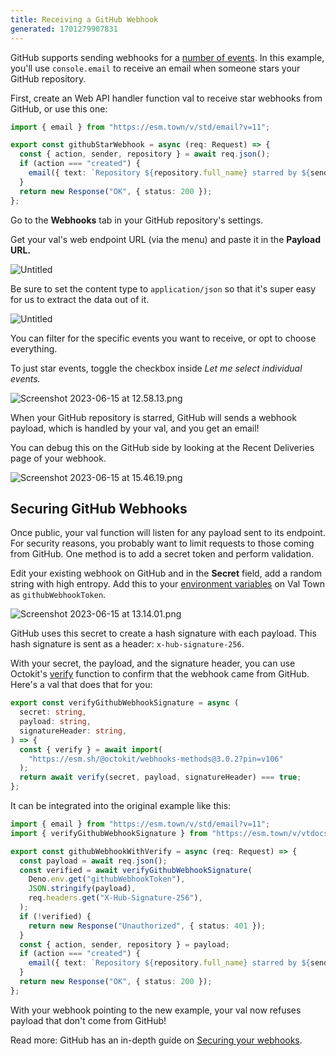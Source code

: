 ```yaml
---
title: Receiving a GitHub Webhook
generated: 1701279907831
---
```


GitHub supports sending webhooks for a
[number of events](https://docs.github.com/en/webhooks-and-events/webhooks/webhook-events-and-payloads).
In this example, you'll use `console.email` to receive an email when someone
stars your GitHub repository.

First, create an Web API handler function val to receive star webhooks from
GitHub, or use this one:

```ts val
import { email } from "https://esm.town/v/std/email?v=11";

export const githubStarWebhook = async (req: Request) => {
  const { action, sender, repository } = await req.json();
  if (action === "created") {
    email({ text: `Repository ${repository.full_name} starred by ${sender.login}` });
  }
  return new Response("OK", { status: 200 });
};
```

Go to the **Webhooks** tab in your GitHub repository's settings.

Get your val's web endpoint URL (via the menu) and paste it in the **Payload
URL.**

![Untitled](./receiving-a-github-webhook/untitled.png)

Be sure to set the content type to `application/json` so that it's super easy
for us to extract the data out of it.

![Untitled](./receiving-a-github-webhook/untitled-1.png)

You can filter for the specific events you want to receive, or opt to choose
everything.

To just star events, toggle the checkbox inside _Let me select individual
events._

![Screenshot 2023-06-15 at 12.58.13.png](./receiving-a-github-webhook/screenshot_2023-06-15_at_125813.png)

When your GitHub repository is starred, GitHub will sends a webhook payload,
which is handled by your val, and you get an email!

You can debug this on the GitHub side by looking at the Recent Deliveries page
of your webhook.

![Screenshot 2023-06-15 at 15.46.19.png](./receiving-a-github-webhook/screenshot_2023-06-15_at_154619.png)

## Securing GitHub Webhooks

Once public, your val function will listen for any payload sent to its endpoint.
For security reasons, you probably want to limit requests to those coming from
GitHub. One method is to add a secret token and perform validation.

Edit your existing webhook on GitHub and in the **Secret** field, add a random
string with high entropy. Add this to your
[environment variables](/reference/environment-variables/) on Val Town as `githubWebhookToken`.

![Screenshot 2023-06-15 at 13.14.01.png](./receiving-a-github-webhook/screenshot_2023-06-15_at_131401.png)

GitHub uses this secret to create a hash signature with each payload. This hash
signature is sent as a header: `x-hub-signature-256`.

With your secret, the payload, and the signature header, you can use Octokit's
[verify](https://github.com/octokit/webhooks.js/#webhooksverify) function to
confirm that the webhook came from GitHub. Here's a val that does that for you:

```ts title="@vtdocs/verifyGithubWebhookSignature" val
export const verifyGithubWebhookSignature = async (
  secret: string,
  payload: string,
  signatureHeader: string,
) => {
  const { verify } = await import(
    "https://esm.sh/@octokit/webhooks-methods@3.0.2?pin=v106"
  );
  return await verify(secret, payload, signatureHeader) === true;
};
```

It can be integrated into the original example like this:

```ts val
import { email } from "https://esm.town/v/std/email?v=11";
import { verifyGithubWebhookSignature } from "https://esm.town/v/vtdocs/verifyGithubWebhookSignature?v=2";

export const githubWebhookWithVerify = async (req: Request) => {
  const payload = await req.json();
  const verified = await verifyGithubWebhookSignature(
    Deno.env.get("githubWebhookToken"),
    JSON.stringify(payload),
    req.headers.get("X-Hub-Signature-256"),
  );
  if (!verified) {
    return new Response("Unauthorized", { status: 401 });
  }
  const { action, sender, repository } = payload;
  if (action === "created") {
    email({ text: `Repository ${repository.full_name} starred by ${sender.login}` });
  }
  return new Response("OK", { status: 200 });
};
```

With your webhook pointing to the new example, your val now refuses payload that
don't come from GitHub!

Read more: GitHub has an in-depth guide on
[Securing your webhooks](https://docs.github.com/en/webhooks-and-events/webhooks/securing-your-webhooks).
